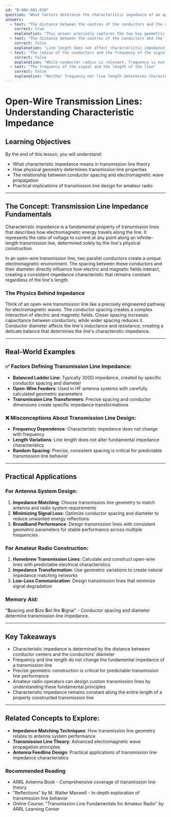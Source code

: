 ```yaml
---
id: "B-006-001-010"
question: "What factors determine the characteristic impedance of an open-wire transmission line?"
answers:
  - text: "The distance between the centres of the conductors and the diameter of the conductors"
    correct: true
    explanation: "This answer precisely captures the two key geometric parameters that determine the characteristic impedance of an open-wire transmission line. The spacing between the conductor centers affects the electric and magnetic field interactions, while the conductor diameter influences the line's capacitance and inductance. These physical characteristics directly impact how electromagnetic energy propagates along the transmission line, creating a unique impedance that remains constant regardless of line length."
  - text: "The distance between the centres of the conductors and the length of the line"
    correct: false
    explanation: "Line length does not affect characteristic impedance. Characteristic impedance is an intrinsic property of the transmission line's geometry that remains constant along the entire length of the line. The length might affect signal attenuation or propagation delay, but it does not change the line's fundamental impedance characteristics."
  - text: "The radius of the conductors and the frequency of the signal"
    correct: false
    explanation: "While conductor radius is relevant, frequency is not a factor in determining characteristic impedance. Characteristic impedance is a function of the transmission line's physical geometry (spacing and conductor size), remaining constant across different frequencies. Frequency affects signal propagation and potential losses, but not the fundamental impedance of the line."
  - text: "The frequency of the signal and the length of the line"
    correct: false
    explanation: "Neither frequency nor line length determines characteristic impedance. Characteristic impedance is a function of the transmission line's physical construction, specifically the spacing between conductors and their diameter. Frequency might influence signal behavior, but it does not change the line's inherent impedance characteristics."
---
```


# Open-Wire Transmission Lines: Understanding Characteristic Impedance

## Learning Objectives
By the end of this lesson, you will understand:
- What characteristic impedance means in transmission line theory
- How physical geometry determines transmission line properties
- The relationship between conductor spacing and electromagnetic wave propagation
- Practical implications of transmission line design for amateur radio

---

## The Concept: Transmission Line Impedance Fundamentals

Characteristic impedance is a fundamental property of transmission lines that describes how electromagnetic energy travels along the line. It represents the ratio of voltage to current at any point along an infinite-length transmission line, determined solely by the line's physical construction.

In an open-wire transmission line, two parallel conductors create a unique electromagnetic environment. The spacing between these conductors and their diameter directly influence how electric and magnetic fields interact, creating a consistent impedance characteristic that remains constant regardless of the line's length.

### The Physics Behind Impedance

Think of an open-wire transmission line like a precisely engineered pathway for electromagnetic waves. The conductor spacing creates a complex interaction of electric and magnetic fields. Closer spacing increases capacitance between conductors, while wider spacing reduces it. Conductor diameter affects the line's inductance and resistance, creating a delicate balance that determines the line's characteristic impedance.

---

## Real-World Examples

### ✅ Factors Defining Transmission Line Impedance:
- **Balanced Ladder Line**: Typically 300Ω impedance, created by specific conductor spacing and diameter
- **Open-Wire Feeders**: Used in HF antenna systems with carefully calculated geometric parameters
- **Transmission Line Transformers**: Precise spacing and conductor dimensions create specific impedance transformations

### ❌ Misconceptions About Transmission Line Design:
- **Frequency Dependence**: Characteristic impedance does not change with frequency
- **Length Variations**: Line length does not alter fundamental impedance characteristics
- **Random Spacing**: Precise, consistent spacing is critical for predictable transmission line behavior

---

## Practical Applications

### For Antenna System Design:
1. **Impedance Matching**: Choose transmission line geometry to match antenna and radio system requirements
2. **Minimizing Signal Loss**: Optimize conductor spacing and diameter to reduce unwanted energy reflections
3. **Broadband Performance**: Design transmission lines with consistent geometric parameters for stable performance across multiple frequencies

### For Amateur Radio Construction:
1. **Homebrew Transmission Lines**: Calculate and construct open-wire lines with predictable electrical characteristics
2. **Impedance Transformation**: Use geometric variations to create natural impedance matching networks
3. **Low-Loss Communication**: Design transmission lines that minimize signal degradation

### Memory Aid:
"**S**pacing and **S**ize **S**et the **S**ignal" - Conductor spacing and diameter determine transmission line impedance.

---

## Key Takeaways

- Characteristic impedance is determined by the distance between conductor centers and the conductors' diameter
- Frequency and line length do not change the fundamental impedance of a transmission line
- Precise geometric construction is critical for predictable transmission line performance
- Amateur radio operators can design custom transmission lines by understanding these fundamental principles
- Characteristic impedance remains constant along the entire length of a properly constructed transmission line

---

## Related Concepts to Explore:
- **Impedance Matching Techniques**: How transmission line geometry relates to antenna system performance
- **Transmission Line Theory**: Advanced electromagnetic wave propagation principles
- **Antenna Feedline Design**: Practical applications of transmission line impedance characteristics

### Recommended Reading

- ARRL Antenna Book - Comprehensive coverage of transmission line theory
- "Reflections" by M. Walter Maxwell - In-depth exploration of transmission line behavior
- Online Course: "Transmission Line Fundamentals for Amateur Radio" by ARRL Learning Center